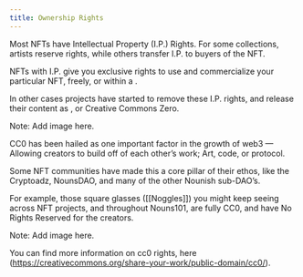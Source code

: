 ```yaml
---
title: Ownership Rights
---
```


Most NFTs have Intellectual Property (I.P.) Rights. For some collections, artists reserve rights, while others transfer I.P. to buyers of the NFT.

NFTs with I.P. give you exclusive rights to use and commercialize your particular NFT, freely, or within a <Nutshell children="limited set of rights" />.

In other cases projects have started to remove these I.P. rights, and release their content as <Nutshell children="CC0" glossaryEntry="content/glossary/cc0.mdx" />, or Creative Commons Zero.

Note: Add image here.

CC0 has been hailed as one important factor in the growth of web3 — Allowing creators to build off of each other’s work; Art, code, or protocol.

Some NFT communities have made this a core pillar of their ethos, like the Cryptoadz, NounsDAO, and many of the other Nounish sub-DAO’s.

For example, those square glasses (\[\[Noggles]]) you might keep seeing across NFT projects, and throughout Nouns101, are fully CC0, and have No Rights Reserved for the creators.

Note: Add image here.

You can find more information on cc0 rights, here (https://creativecommons.org/share-your-work/public-domain/cc0/).
